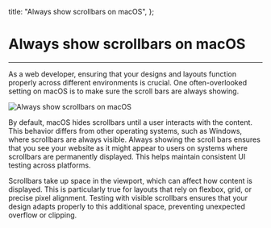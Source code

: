 

  title: "Always show scrollbars on macOS",
};

<h1>Always show scrollbars on macOS</h1>

<hr />

As a web developer, ensuring that your designs and layouts function properly across different environments is crucial. One often-overlooked setting on macOS is to make sure the scroll bars are always showing.

<Image
  src={screenshot}
  alt="Always show scrollbars on macOS"
  width={608}
  height={328}
  placeholder="blur"
  className="rounded-sm"
  priority
/>

By default, macOS hides scrollbars until a user interacts with the content. This behavior differs from other operating systems, such as Windows, where scrollbars are always visible. Always showing the scroll bars ensures that you see your website as it might appear to users on systems where scrollbars are permanently displayed. This helps maintain consistent UI testing across platforms.

Scrollbars take up space in the viewport, which can affect how content is displayed. This is particularly true for layouts that rely on flexbox, grid, or precise pixel alignment. Testing with visible scrollbars ensures that your design adapts properly to this additional space, preventing unexpected overflow or clipping.
